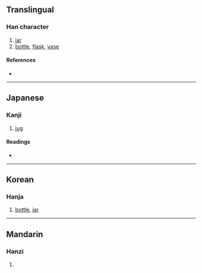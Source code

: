 {{also|瓶}}
{{character info/new}}
==Translingual==

===Han character===
{{Han char|rn=98|rad=瓦|as=08|sn=13|four=|canj=YJYJN|ids=⿰幷瓦}}

# [[jar]]
# [[bottle]], [[flask]], [[vase]]

====References====
* {{Han ref|kx=0750.030|dkj=21537|dj=1158.220|hdz=21427.010|uh=7501|ud=29953}}

----

==Japanese==
{{ja-kanji forms|瓶|甁}}

===Kanji===
{{ja-kanji|grade=|rs=瓦08|shin=瓶}}

# [[jug]]

====Readings====
* {{ja-readings|on=[[へい]] (hei), [[びん]] (bin)|kun=[[かめ]] (kame)|nanori=}}

----

==Korean==

===Hanja===
{{ko-hanja|hangeul=병|eumhun=|rv=byeong|mr=pyŏng|y=pyeng}}

# [[bottle]], [[jar]]

----

==Mandarin==

===Hanzi===
{{cmn-hanzi|pin=[[píng]] ([[ping2]])|wg=p'ing<sup>2</sup>}}

# {{defn|lang=cmn|sort=瓦08}}